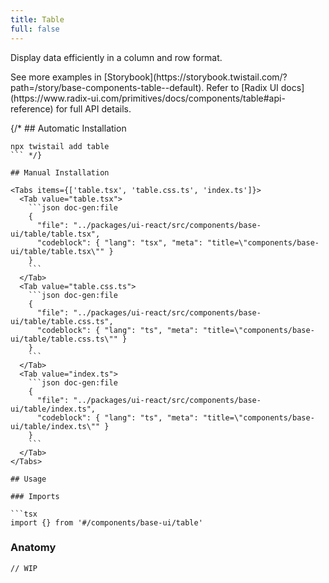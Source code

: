 ```yaml
---
title: Table
full: false
---
```


Display data efficiently in a column and row format.

<Callout type='info'>
  See more examples in [Storybook](https://storybook.twistail.com/?path=/story/base-components-table--default).
  Refer to [Radix UI docs](https://www.radix-ui.com/primitives/docs/components/table#api-reference) for full API details.
</Callout>

{/* ## Automatic Installation

```package-install
npx twistail add table
``` */}

## Manual Installation

<Tabs items={['table.tsx', 'table.css.ts', 'index.ts']}>
  <Tab value="table.tsx">
    ```json doc-gen:file
    {
      "file": "../packages/ui-react/src/components/base-ui/table/table.tsx",
      "codeblock": { "lang": "tsx", "meta": "title=\"components/base-ui/table/table.tsx\"" }
    }
    ```
  </Tab>
  <Tab value="table.css.ts">
    ```json doc-gen:file
    {
      "file": "../packages/ui-react/src/components/base-ui/table/table.css.ts",
      "codeblock": { "lang": "ts", "meta": "title=\"components/base-ui/table/table.css.ts\"" }
    }
    ```
  </Tab>
  <Tab value="index.ts">
    ```json doc-gen:file
    {
      "file": "../packages/ui-react/src/components/base-ui/table/index.ts",
      "codeblock": { "lang": "ts", "meta": "title=\"components/base-ui/table/index.ts\"" }
    }
    ```
  </Tab>
</Tabs>

## Usage

### Imports

```tsx
import {} from '#/components/base-ui/table'
```

### Anatomy

```tsx
// WIP
```
